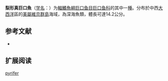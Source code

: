 {{Speciesbox
| name = 梨形真巨口魚
| status = NE
| status_system = IUCN3.1
| image = 
| genus = Eustomias
| species = pyrifer
| authority = Regan & Trewavas, 1930
| synonyms = 
}}

'''梨形真巨口魚'''（[[学名|学名]]：{{lang|la|''Eustomias pyrifer''}}）为[[輻鰭魚綱|輻鰭魚綱]][[巨口鱼目|巨口鱼目]][[巨口鱼科|巨口鱼科]]的其中一[[種|種]]。分布於中西[[大西洋|大西洋]]區的[[美屬維京群島|美屬維京群島]]海域，為深海魚類，體長可達14.2公分。

== 参考文献 ==
{{refbegin}}
*{{FishBase_species|genus=Eustomias|species=pyrifer|year=2012|month=2}}
{{refend}}

== 扩展阅读 ==
{{refbegin}}
{{wikispecies-inline|Eustomias pyrifer|梨形真巨口魚}}
{{refend}}
{{Taxonbar|from=Q1108106}}

[[Category:真巨口鱼属|pyrifer]]